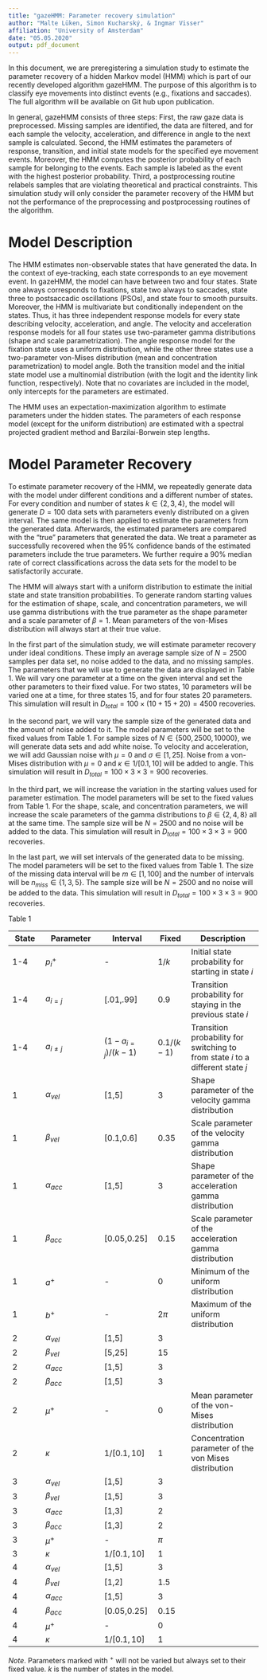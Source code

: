 ```yaml
---
title: "gazeHMM: Parameter recovery simulation"
author: "Malte Lüken, Simon Kucharský, & Ingmar Visser"
affiliation: "University of Amsterdam"
date: "05.05.2020"
output: pdf_document
---
```


In this document, we are preregistering a simulation study to estimate the parameter recovery of a hidden Markov model (HMM) which is part of our recently developed algorithm gazeHMM. The purpose of this algorithm is to classify eye movements into distinct events (e.g., fixations and saccades). The full algorithm will be available on Git hub upon publication.

In general, gazeHMM consists of three steps: First, the raw gaze data is preprocessed. Missing samples are identified, the data are filtered, and for each sample the velocity, acceleration, and difference in angle to the next sample is calculated. Second, the HMM estimates the parameters of response, transition, and initial state models for the specified eye movement events. Moreover, the HMM computes the posterior probability of each sample for belonging to the events. Each sample is labeled as the event with the highest posterior probability. Third, a postprocessing routine relabels samples that are violating theoretical and practical constraints. This simulation study will only consider the parameter recovery of the HMM but not the performance of the preprocessing and postprocessing routines of the algorithm.  


# Model Description

The HMM estimates non-observable states that have generated the data. In the context of eye-tracking, each state corresponds to an eye movement event. In gazeHMM, the model can have between two and four states. State one always corresponds to fixations, state two always to saccades, state three to postsaccadic oscillations (PSOs), and state four to smooth pursuits. Moreover, the HMM is multivariate but conditionally independent on the states. Thus, it has three independent response models for every state describing velocity, acceleration, and angle. The velocity and acceleration response models for all four states use two-parameter gamma distributions (shape and scale parametrization). The angle response model for the fixation state uses a uniform distribution, while the other three states use a two-parameter von-Mises distribution (mean and concentration parametrization) to model angle. Both the transition model and the initial state model use a multinomial distribution (with the logit and the identity link function, respectively). Note that no covariates are included in the model, only intercepts for the parameters are estimated.  

The HMM uses an expectation-maximization algorithm to estimate parameters under the hidden states. The parameters of each response model (except for the uniform distribution) are estimated with a spectral projected gradient method and Barzilai-Borwein step lengths.


# Model Parameter Recovery

To estimate parameter recovery of the HMM, we repeatedly generate data with the model under different conditions and a different number of states. For every condition and number of states $k \in \{2, 3, 4\}$, the model will generate $D = 100$ data sets with parameters evenly distributed on a given interval. The same model is then applied to estimate the parameters from the generated data. Afterwards, the estimated parameters are compared with the "true" parameters that generated the data. We treat a parameter as successfully recovered when the 95% confidence bands of the estimated parameters include the true parameters. We further require a 90% median rate of correct classifications across the data sets for the model to be satisfactorily accurate.  

The HMM will always start with a uniform distribution to estimate the initial state and state transition probabilities. To generate random starting values for the estimation of shape, scale, and concentration parameters, we will use gamma distributions with the true parameter as the shape parameter and a scale parameter of $\beta = 1$. Mean parameters of the von-Mises distribution will always start at their true value.

In the first part of the simulation study, we will estimate parameter recovery under ideal conditions. These imply an average sample size of $N = 2500$ samples per data set, no noise added to the data, and no missing samples. The parameters that we will use to generate the data are displayed in Table 1. We will vary one parameter at a time on the given interval and set the other parameters to their fixed value. For two states, 10 parameters will be varied one at a time, for three states 15, and for four states 20 parameters. This simulation will result in $D_{total} = 100 \times (10+15+20) = 4500$ recoveries.

In the second part, we will vary the sample size of the generated data and the amount of noise added to it. The model parameters will be set to the fixed values from Table 1. For sample sizes of $N \in \{500, 2500, 10000\}$, we will generate data sets and add white noise. To velocity and acceleration, we will add Gaussian noise with $\mu = 0$ and $\sigma \in [1,25]$. Noise from a von-Mises distribution with $\mu = 0$ and $\kappa \in 1/[0.1,10]$ will be added to angle. This simulation will result in $D_{total} = 100 \times 3 \times 3 = 900$ recoveries.

In the third part, we will increase the variation in the starting values used for parameter estimation. The model parameters will be set to the fixed values from Table 1. For the shape, scale, and concentration parameters, we will increase the scale parameters of the gamma distributions to $\beta \in \{2, 4, 8\}$ all at the same time. The sample size will be $N = 2500$ and no noise will be added to the data. This simulation will result in $D_{total} = 100 \times 3 \times 3 = 900$ recoveries.

In the last part, we will set intervals of the generated data to be missing. The model parameters will be set to the fixed values from Table 1. The size of the missing data interval will be $m \in [1,100]$ and the number of intervals will be $n_{miss} \in \{1, 3, 5\}$. The sample size will be $N = 2500$ and no noise will be added to the data. This simulation will result in $D_{total} = 100 \times 3 \times 3 = 900$ recoveries.


Table 1

|State|Parameter|Interval|Fixed|Description|
|-----|---------|--------|-----|-----------|
|1-4|$p_i^+$|-|$1/k$|Initial state probability for starting in state *i*|
|1-4|$a_{i=j}$|[.01,.99]|0.9|Transition probability for staying in the previous state *i*|
|1-4|$a_{i \neq j}$|$(1-a_{i=j})/(k-1)$|$0.1/(k-1)$|Transition probability for switching to from state *i* to a different state *j*|
|1|$\alpha_{vel}$|[1,5]|3|Shape parameter of the velocity gamma distribution|
|1|$\beta_{vel}$|[0.1,0.6]|0.35|Scale parameter of the velocity gamma distribution|
|1|$\alpha_{acc}$|[1,5]|3|Shape parameter of the acceleration gamma distribution|
|1|$\beta_{acc}$|[0.05,0.25]|0.15|Scale parameter of the acceleration gamma distribution|
|1|$a^+$|-|0|Minimum of the uniform distribution|
|1|$b^+$|-|$2\pi$|Maximum of the uniform distribution|
|2|$\alpha_{vel}$|[1,5]|3||
|2|$\beta_{vel}$|[5,25]|15||
|2|$\alpha_{acc}$|[1,5]|3||
|2|$\beta_{acc}$|[1,5]|3||
|2|$\mu^+$|-|0|Mean parameter of the von-Mises distribution|
|2|$\kappa$|$1/[0.1,10]$|1|Concentration parameter of the von Mises distribution
|3|$\alpha_{vel}$|[1,5]|3||
|3|$\beta_{vel}$|[1,5]|3||
|3|$\alpha_{acc}$|[1,3]|2||
|3|$\beta_{acc}$|[1,3]|2||
|3|$\mu^+$|-|$\pi$||
|3|$\kappa$|$1/[0.1,10]$|1||
|4|$\alpha_{vel}$|[1,5]|3||
|4|$\beta_{vel}$|[1,2]|1.5||
|4|$\alpha_{acc}$|[1,5]|3||
|4|$\beta_{acc}$|[0.05,0.25]|0.15||
|4|$\mu^+$|-|0||
|4|$\kappa$|$1/[0.1,10]$|1||

*Note*. Parameters marked with $^+$ will not be varied but always set to their fixed value. *k* is the number of states in the model.
